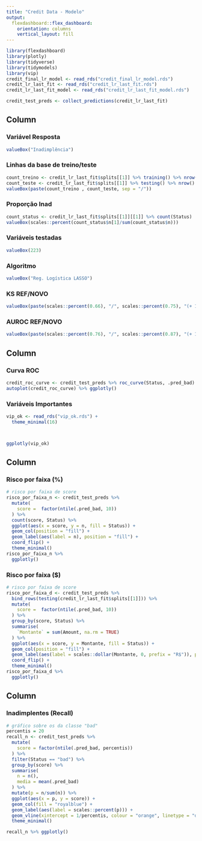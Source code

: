 ```yaml
---
title: "Credit Data - Modelo"
output: 
  flexdashboard::flex_dashboard:
    orientation: columns
    vertical_layout: fill
---
```


```r
library(flexdashboard)
library(plotly)
library(tidyverse)
library(tidymodels)
library(vip)
credit_final_lr_model <- read_rds("credit_final_lr_model.rds")
credit_lr_last_fit <- read_rds("credit_lr_last_fit.rds")
credit_lr_last_fit_model <- read_rds("credit_lr_last_fit_model.rds")

credit_test_preds <- collect_predictions(credit_lr_last_fit)


```

Column {data-width=50}
-----------------------------------------------------------------------


### Variável Resposta

```r
valueBox("Inadimplência")
```

### Linhas da base de treino/teste

```r

count_treino <- credit_lr_last_fit$splits[[1]] %>% training() %>% nrow()
count_teste <- credit_lr_last_fit$splits[[1]] %>% testing() %>% nrow()
valueBox(paste(count_treino , count_teste, sep = "/"))
```

### Proporção Inad

```r
count_status <- credit_lr_last_fit$splits[[1]][[1]] %>% count(Status)
valueBox(scales::percent(count_status$n[1]/sum(count_status$n)))
```



### Variáveis testadas

```r
valueBox(223)
```

### Algoritmo

```r
valueBox("Reg. Logística LASSO")
```

### KS REF/NOVO

```r
valueBox(paste(scales::percent(0.66), "/", scales::percent(0.75), "(+ 13%)"), color = "green")
```

### AUROC REF/NOVO

```r
valueBox(paste(scales::percent(0.76), "/", scales::percent(0.87), "(+ 14%)"), color = "green")
```



Column {data-width=300}
-----------------------------------------------------------------------

### Curva ROC

```r
credit_roc_curve <- credit_test_preds %>% roc_curve(Status, .pred_bad)
autoplot(credit_roc_curve) %>% ggplotly()

```

### Variáveis Importantes

```r
vip_ok <- read_rds("vip_ok.rds") +
  theme_minimal(16)



ggplotly(vip_ok)
```

Column {data-width=300}
-----------------------------------------------------------------------

### Risco por faixa (%)

```r
# risco por faixa de score
risco_por_faixa_n <- credit_test_preds %>%
  mutate(
    score =  factor(ntile(.pred_bad, 10))
  ) %>%
  count(score, Status) %>%
  ggplot(aes(x = score, y = n, fill = Status)) +
  geom_col(position = "fill") +
  geom_label(aes(label = n), position = "fill") +
  coord_flip() +
  theme_minimal() 
risco_por_faixa_n %>%
  ggplotly()
```


### Risco por faixa ($)

```r
# risco por faixa de score
risco_por_faixa_d <- credit_test_preds %>%
  bind_rows(testing(credit_lr_last_fit$splits[[1]])) %>%
  mutate(
    score =  factor(ntile(.pred_bad, 10))
  ) %>%
  group_by(score, Status) %>%
  summarise(
    `Montante` = sum(Amount, na.rm = TRUE)
  ) %>%
  ggplot(aes(x = score, y = Montante, fill = Status)) +
  geom_col(position = "fill") +
  geom_label(aes(label = scales::dollar(Montante, 0, prefix = "R$")), position = "fill") +
  coord_flip() +
  theme_minimal() 
risco_por_faixa_d %>%
  ggplotly()
```


Column {data-width=300}
-----------------------------------------------------------------------

### Inadimplentes (Recall)

```r
# gráfico sobre os da classe "bad"
percentis = 20
recall_n <- credit_test_preds %>%
  mutate(
    score = factor(ntile(.pred_bad, percentis))
  ) %>%
  filter(Status == "bad") %>%
  group_by(score) %>%
  summarise(
    n = n(),
    media = mean(.pred_bad)
  ) %>%
  mutate(p = n/sum(n)) %>%
  ggplot(aes(x = p, y = score)) +
  geom_col(fill = "royalblue") +
  geom_label(aes(label = scales::percent(p))) +
  geom_vline(xintercept = 1/percentis, colour = "orange", linetype = "dashed", size = 1) +
  theme_minimal()

recall_n %>% ggplotly()
```

